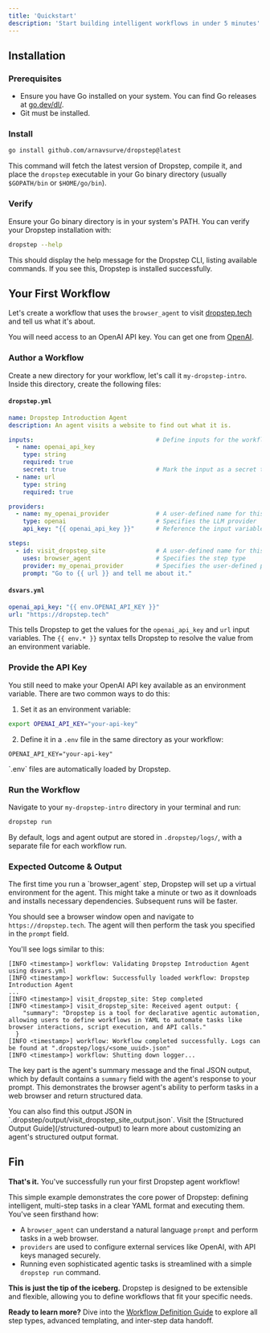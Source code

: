 ```yaml
---
title: 'Quickstart'
description: 'Start building intelligent workflows in under 5 minutes'
---
```


## Installation

### Prerequisites

- Ensure you have Go installed on your system. You can find Go releases at [go.dev/dl/](https://go.dev/dl/).
- Git must be installed.

### Install

```bash
go install github.com/arnavsurve/dropstep@latest
```

This command will fetch the latest version of Dropstep, compile it, and place the `dropstep` executable in your Go binary directory (usually `$GOPATH/bin` or `$HOME/go/bin`).

### Verify

Ensure your Go binary directory is in your system's PATH. You can verify your Dropstep installation with:

```bash
dropstep --help
```

This should display the help message for the Dropstep CLI, listing available commands. If you see this, Dropstep is installed successfully.


## Your First Workflow

Let's create a workflow that uses the `browser_agent` to visit [dropstep.tech](https://dropstep.tech) and tell us what it's about.

You will need access to an OpenAI API key. You can get one from [OpenAI](https://openai.com/api/).

### Author a Workflow

Create a new directory for your workflow, let's call it `my-dropstep-intro`. Inside this directory, create the following files:


#### `dropstep.yml`

```yaml dropstep.yml
name: Dropstep Introduction Agent
description: An agent visits a website to find out what it is.

inputs:                                  # Define inputs for the workflow
  - name: openai_api_key
    type: string
    required: true
    secret: true                         # Mark the input as a secret to prevent it from being logged
  - name: url
    type: string
    required: true

providers:
  - name: my_openai_provider             # A user-defined name for this provider config
    type: openai                         # Specifies the LLM provider
    api_key: "{{ openai_api_key }}"      # Reference the input variable defined above

steps:
  - id: visit_dropstep_site              # A user-defined name for this step
    uses: browser_agent                  # Specifies the step type
    provider: my_openai_provider         # Specifies the user-defined provider to use
    prompt: "Go to {{ url }} and tell me about it."
```

#### `dsvars.yml`

```yaml dsvars.yml
openai_api_key: "{{ env.OPENAI_API_KEY }}"
url: "https://dropstep.tech"
```

This tells Dropstep to get the values for the `openai_api_key` and `url` input variables. The `{{ env.* }}` syntax tells Dropstep to resolve the value from an environment variable.

### Provide the API Key

You still need to make your OpenAI API key available as an environment variable. There are two common ways to do this:

1. Set it as an environment variable:

```bash bash
export OPENAI_API_KEY="your-api-key"
```

2. Define it in a `.env` file in the same directory as your workflow:

```env .env
OPENAI_API_KEY="your-api-key"
```

<Info>
`.env` files are automatically loaded by Dropstep.
</Info>

### Run the Workflow

Navigate to your `my-dropstep-intro` directory in your terminal and run:

```bash bash
dropstep run
```

By default, logs and agent output are stored in `.dropstep/logs/`, with a separate file for each workflow run.

### Expected Outcome & Output

<Info>
The first time you run a `browser_agent` step, Dropstep will set up a virtual environment for the agent. This might take a minute or two as it downloads and installs necessary dependencies. Subsequent runs will be faster.
</Info>

You should see a browser window open and navigate to `https://dropstep.tech`. The agent will then perform the task you specified in the `prompt` field.

You'll see logs similar to this:

```
[INFO <timestamp>] workflow: Validating Dropstep Introduction Agent using dsvars.yml
[INFO <timestamp>] workflow: Successfully loaded workflow: Dropstep Introduction Agent
...
[INFO <timestamp>] visit_dropstep_site: Step completed
[INFO <timestamp>] visit_dropstep_site: Received agent output: {
    "summary": "Dropstep is a tool for declarative agentic automation, allowing users to define workflows in YAML to automate tasks like browser interactions, script execution, and API calls."
  }
[INFO <timestamp>] workflow: Workflow completed successfully. Logs can be found at ".dropstep/logs/<some_uuid>.json"
[INFO <timestamp>] workflow: Shutting down logger...
```

The key part is the agent's summary message and the final JSON output, which by default contains a `summary` field with the agent's response to your prompt. This demonstrates the browser agent's ability to perform tasks in a web browser and return structured data.

<Info>
You can also find this output JSON in `.dropstep/output/visit_dropstep_site_output.json`. Visit the [Structured Output Guide](/structured-output) to learn more about customizing an agent's structured output format.
</Info>

## Fin

**That's it.** You've successfully run your first Dropstep agent workflow!

This simple example demonstrates the core power of Dropstep: defining intelligent, multi-step tasks in a clear YAML format and executing them. You've seen firsthand how:

- A `browser_agent` can understand a natural language `prompt` and perform tasks in a web browser.
- `providers` are used to configure external services like OpenAI, with API keys managed securely.
- Running even sophisticated agentic tasks is streamlined with a simple `dropstep run` command.

**This is just the tip of the iceberg.** Dropstep is designed to be extensible and flexible, allowing you to define workflows that fit your specific needs. 

**Ready to learn more?** Dive into the [Workflow Definition Guide](/workflow-definition) to explore all step types, advanced templating, and inter-step data handoff.
